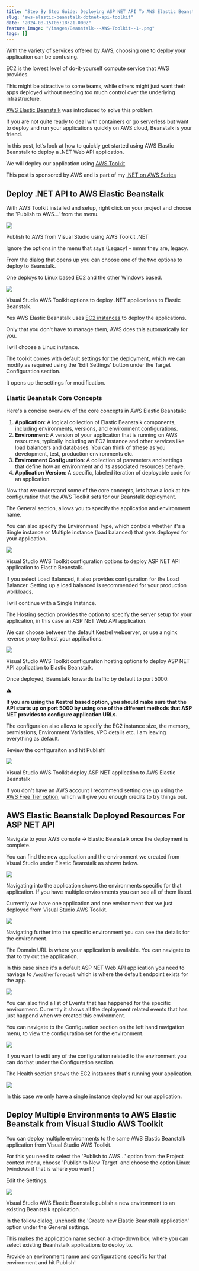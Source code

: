 ```yaml
---
title: "Step By Step Guide: Deploying ASP NET API To AWS Elastic Beanstalk Using Visual Studio Toolkit"
slug: "aws-elastic-beanstalk-dotnet-api-toolkit"
date: "2024-08-15T06:18:21.000Z"
feature_image: "/images/Beanstalk---AWS-Toolkit--1-.png"
tags: []
---
```


With the variety of services offered by AWS, choosing one to deploy your application can be confusing.

EC2 is the lowest level of do-it-yourself compute service that AWS provides.

This might be attractive to some teams, while others might just want their apps deployed without needing too much control over the underlying infrastructure.

[AWS Elastic Beanstalk](https://aws.amazon.com/elasticbeanstalk/) was introduced to solve this problem.

If you are not quite ready to deal with containers or go serverless but want to deploy and run your applications quickly on AWS cloud, Beanstalk is your friend.

In this post, let’s look at how to quickly get started using AWS Elastic Beanstalk to deploy a .NET Web API application.

We will deploy our application using [AWS Toolkit](https://www.youtube.com/watch?v=jwRs45mA568)

This post is sponsored by AWS and is part of my [.NET on AWS Series](__GHOST_URL__/blog/tag/aws/)

Deploy .NET API to AWS Elastic Beanstalk
----------------------------------------

With AWS Toolkit installed and setup, right click on your project and choose the 'Publish to AWS...' from the menu.

![](/images/image-15.png)

Publish to AWS from Visual Studio using AWS Toolkit .NET

Ignore the options in the menu that says (Legacy) - mmm they are, legacy.

From the dialog that opens up you can choose one of the two options to deploy to Beanstalk.

One deploys to Linux based EC2 and the other Windows based.

![](/images/image-17.png)

Visual Studio AWS Toolkit options to deploy .NET applications to Elastic Beanstalk.

Yes AWS Elastic Beanstalk uses [EC2 instances](__GHOST_URL__/blog/amazon-ec2-dotnet-api-hosting/) to deploy the applications.

Only that you don't have to manage them, AWS does this automatically for you.

I will choose a Linux instance.

The toolkit comes with default settings for the deployment, which we can modify as required using the 'Edit Settings' button under the Target Configuration section.

It opens up the settings for modification.

### Elastic Beanstalk Core Concepts

Here's a concise overview of the core concepts in AWS Elastic Beanstalk:

1.  **Application**: A logical collection of Elastic Beanstalk components, including environments, versions, and environment configurations.
2.  **Environment**: A version of your application that is running on AWS resources, typically including an EC2 instance and other services like load balancers and databases. You can think of trhese as you development, test, production environments etc.
3.  **Environment Configuration**: A collection of parameters and settings that define how an environment and its associated resources behave.
4.  **Application Version**: A specific, labeled iteration of deployable code for an application.

Now that we understand some of the core concepts, lets have a look at hte configuration that the AWS Toolkit sets for our Beanstalk deployment.

The General section, allows you to specify the application and environment name.

You can also specify the Environment Type, which controls whether it's a Single instance or Multiple instance (load balanced) that gets deployed for your application.

![](/images/image-18.png)

Visual Studio AWS Toolkit configuration options to deploy ASP NET API application to Elastic Beanstalk.

If you select Load Balanced, it also provides configuration for the Load Balancer. Setting up a load balanced is recommended for your production workloads.

I will continue with a Single Instance.

The Hosting section provides the option to specify the server setup for your application, in this case an ASP NET Web API application.

We can choose between the default Kestrel webserver, or use a nginx reverse proxy to host your applications.

![](/images/image-19.png)

Visual Studio AWS Toolkit configuration hosting options to deploy ASP NET API application to Elastic Beanstalk.

Once deployed, Beanstalk forwards traffic by default to port 5000.

⚠️

__If you are using the Kestrel based option, you should make sure that the API starts up on port 5000 by using one of the different methods that ASP NET provides to configure application URLs.__

The configuraion also allows to specify the EC2 instance size, the memory, permissions, Environment Variables, VPC details etc. I am leaving everything as default.

Review the configuraiton and hit Publish!

![](/images/image-20.png)

Visual Studio AWS Toolkit deploy ASP NET application to AWS Elastic Beanstalk

If you don't have an AWS account I recommend setting one up using the [AWS Free Tier option](https://aws.amazon.com/free/), which will give you enough credits to try things out.

AWS Elastic Beanstalk Deployed Resources For ASP NET API
--------------------------------------------------------

Navigate to your AWS console → Elastic Beanstalk once the deployment is complete.

You can find the new application and the environment we created from Visual Studio under Elastic Beanstalk as shown below.

![](/images/image-21.png)

Navigating into the application shows the environments specific for that application. If you have multiple environments you can see all of them listed.

Currently we have one application and one environment that we just deployed from Visual Studio AWS Toolkit.

![](/images/image-22.png)

Navigating further into the specific environment you can see the details for the environment.

The Domain URL is where your application is available. You can navigate to that to try out the application.

In this case since it's a default ASP NET Web API application you need to naviage to `/weatherforecast` which is where the default endpoint exists for the app.

![](/images/image-23.png)

You can also find a list of Events that has happened for the specific environment. Currently it shows all the deployment related events that has just happend when we created this environment.

You can navigate to the Configuration section on the left hand navigation menu, to view the configuration set for the environment.

![](/images/image-24.png)

If you want to edit any of the configuration related to the environment you can do that under the Configuration section.

The Health section shows the EC2 instances that's running your application.

![](/images/image-25.png)

In this case we only have a single instance deployed for our application.

Deploy Multiple Environments to AWS Elastic Beanstalk from Visual Studio AWS Toolkit
------------------------------------------------------------------------------------

You can deploy multiple environments to the same AWS Elastic Beanstalk application from Visual Studio AWS Toolkit.

For this you need to select the 'Publish to AWS...' option from the Project context menu, choose 'Publish to New Target' and choose the option Linux (windows if that is where you want )

Edit the Settings.

![](/images/image-26.png)

Visual Studio AWS Elastic Beanstalk publish a new environment to an existing Beanstalk spplication.

In the follow dialog, uncheck the 'Create new Elastic Beanstalk application' option under the General settings.

This makes the application name section a drop-down box, where you can select existing Beanhstalk applications to deploy to.

Provide an environment name and configurations specific for that environment and hit Publish!